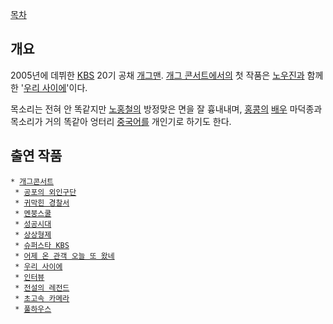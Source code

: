 [[목차]]

== 개요 ==
2005년에 데뷔한 [[KBS]] 20기 공채 [[개그맨]].
[[개그 콘서트]]에서의 첫 작품은 [[노우진]]과 함께 한 '[[우리 사이에]]'이다.

목소리는 전혀 안 똑같지만 [[노홍철]]의 방정맞은 면을 잘 흉내내며, [[홍콩]]의 [[배우]] 마덕종과 목소리가 거의 똑같아 엉터리 [[중국어]]를 개인기로 하기도 한다.

== 출연 작품 ==
 * [[개그콘서트]]
  * [[공포의 외인구단]]
  * [[귀막힌 경찰서]]
  * [[멘붕스쿨]]
  * [[성공시대]]
  * [[상상형제]]
  * [[슈퍼스타 KBS]]
  * [[어제 온 관객 오늘 또 왔네]]
  * [[우리 사이에]]
  * [[인터뷰]]
  * [[전설의 레전드]]
  * [[초고속 카메라]]
  * [[풀하우스]]
